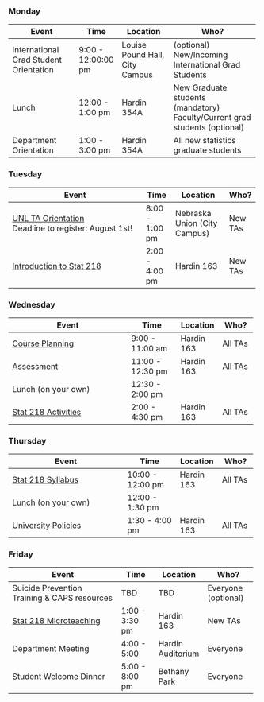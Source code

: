 ::: {.callout-tip .column-page}
### Monday

+----------------------------------------+--------------------+--------------------------------+-----------------------------------------------------+
| Event                                  | Time               | Location                       | Who?                                                |
+========================================+====================+================================+=====================================================+
| International Grad Student Orientation | 9:00 - 12:00:00 pm | Louise Pound Hall, City Campus | (optional) New/Incoming International Grad Students |
+----------------------------------------+--------------------+--------------------------------+-----------------------------------------------------+
| Lunch                                  | 12:00 - 1:00 pm    | Hardin 354A                    | New Graduate students (mandatory)\                  |
|                                        |                    |                                | Faculty/Current grad students (optional)            |
+----------------------------------------+--------------------+--------------------------------+-----------------------------------------------------+
| Department Orientation                 | 1:00 - 3:00 pm     | Hardin 354A                    | All new statistics graduate students                |
+----------------------------------------+--------------------+--------------------------------+-----------------------------------------------------+
:::

::: {.callout-tip .column-page}
### Tuesday

+------------------------------------------------------------------------------+----------------+------------------------------+----------+
| Event                                                                        | Time           | Location                     | Who?     |
+==============================================================================+================+==============================+==========+
| [UNL TA Orientation](https://events.unl.edu/gradstudies/2022/08/16/165120/)\ | 8:00 - 1:00 pm | Nebraska Union (City Campus) | New TAs  |
| Deadline to register: August 1st!                                            |                |                              |          |
+------------------------------------------------------------------------------+----------------+------------------------------+----------+
| [Introduction to Stat 218](01-introduction.qmd)                              | 2:00 - 4:00 pm | Hardin 163                   | New TAs  |
+------------------------------------------------------------------------------+----------------+------------------------------+----------+
:::

::: {.callout-tip .column-page}
### Wednesday

+-------------------------------------------+------------------+------------+------------+
| Event                                     | Time             | Location   | Who?       |
+===========================================+==================+============+============+
| [Course Planning](02-course-planning.qmd) | 9:00 - 11:00 am  | Hardin 163 | All TAs    |
+-------------------------------------------+------------------+------------+------------+
| [Assessment](03-assessment.qmd)           | 11:00 - 12:30 pm | Hardin 163 | All TAs    |
+-------------------------------------------+------------------+------------+------------+
| Lunch (on your own)                       | 12:30 - 2:00 pm  |            |            |
+-------------------------------------------+------------------+------------+------------+
| [Stat 218 Activities](06-activities.qmd)  | 2:00 - 4:30 pm   | Hardin 163 | All TAs    |
+-------------------------------------------+------------------+------------+------------+
:::

::: {.callout-tip .column-page}
### Thursday

+----------------------------------------+------------------+------------+------------+
| Event                                  | Time             | Location   | Who?       |
+========================================+==================+============+============+
| [Stat 218 Syllabus](04-syllabus.qmd)   | 10:00 - 12:00 pm | Hardin 163 | All TAs    |
+----------------------------------------+------------------+------------+------------+
| Lunch (on your own)                    | 12:00 - 1:30 pm  |            |            |
+----------------------------------------+------------------+------------+------------+
| [University Policies](05-policies.qmd) | 1:30 - 4:00 pm   | Hardin 163 | All TAs    |
+----------------------------------------+------------------+------------+------------+
:::

::: {.callout-tip .column-page}
### Friday

+------------------------------------------------+----------------+-------------------+---------------------+
| Event                                          | Time           | Location          | Who?                |
+================================================+================+===================+=====================+
| Suicide Prevention Training & CAPS resources   | TBD            | TBD               | Everyone (optional) |
+------------------------------------------------+----------------+-------------------+---------------------+
| [Stat 218 Microteaching](07-microteaching.qmd) | 1:00 - 3:30 pm | Hardin 163        | New TAs             |
+------------------------------------------------+----------------+-------------------+---------------------+
| Department Meeting                             | 4:00 - 5:00    | Hardin Auditorium | Everyone            |
+------------------------------------------------+----------------+-------------------+---------------------+
| Student Welcome Dinner                         | 5:00 - 8:00 pm | Bethany Park      | Everyone            |
+------------------------------------------------+----------------+-------------------+---------------------+
:::
